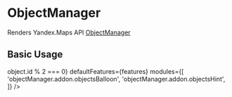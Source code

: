 
<Meta title="api/Clusterization/ObjectManager" />

# ObjectManager

Renders Yandex.Maps API [ObjectManager][docs]

## Basic Usage

<Canvas>
  <YMaps>
    <Map
      defaultState={{
        center: [55.751574, 37.573856],
        zoom: 10,
      }}
    >
      <ObjectManager
        options={{
          clusterize: true,
          gridSize: 32,
        }}
        objects={{
          openBalloonOnClick: true,
          preset: 'islands#greenDotIcon',
        }}
        clusters={{
          preset: 'islands#redClusterIcons',
        }}
        filter={(object) => object.id % 2 === 0}
        defaultFeatures={features}
        modules={[
          'objectManager.addon.objectsBalloon',
          'objectManager.addon.objectsHint',
        ]}
      />
    </Map>
  </YMaps>
</Canvas>

[docs]:
  https://tech.yandex.com/maps/doc/jsapi/2.1/ref/reference/control.ObjectManager-docpage/
